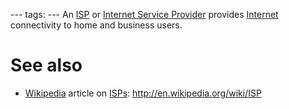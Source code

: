 ---
tags:
---
An [[ISP]] or [[Internet Service Provider]] provides [[Internet]] connectivity to home and business users.

= See also =

* [[Wikipedia]] article on [[ISPs]]: http://en.wikipedia.org/wiki/ISP
